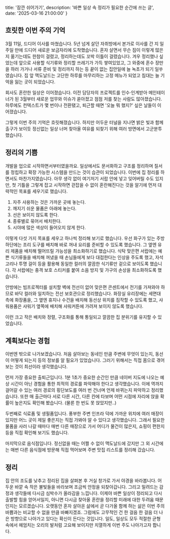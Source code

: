   title: '잠깐 쉬어가기',
  description: '바쁜 일상 속 정리가 필요한 순간에 쓰는 글',
  date: '2025-03-16 21:00:00'
}

## 흐릿한 이번 주의 기억

3월 11일, 드디어 이사를 마쳤습니다. 5년 넘게 살던 자취방에서 본가로 이사를 간 지 일주일 만에 드디어 새로운 보금자리에 도착했습니다.
혼자 살면서 무슨 짐이 이렇게 많은지 옮기는데도 한참이 걸렸고, 정리하는데도 꼬박 이틀이 걸렸습니다. 겨우 정리했나 싶었는데
앞으로 사용할 식기류와 정리할 쓰레기가 가득 쌓여있었고, 그 와중에 혼수 장만을 하러 가거나 서류 준비 및 정리까지 하는 등 끝이 없는 집안일에 늘 녹초가 되기 일쑤였습니다.
집 앞 맥도날드는 고단한 하루를 마무리하는 고정 메뉴가 되었고 침대는 늘 기억을 잃는 곳이 되었습니다.

회사도 혼란한 일상은 이어졌습니다. 이전 담당자의 프로젝트를 인수·인계받아 메인테이너가 된 3월부터 새로운 업무와 이슈가 쏟아졌고 점점 저를 찾는 사람도 많아졌습니다.
하루에도 컨텍스트가 몇 번이나 전환됐고, 퇴근할 때면 '오늘 뭐 했지?' 싶은 날들이 이어졌습니다.

그렇게 이번 주의 기억은 흐릿해졌습니다. 하지만 어두운 터널을 지나면 밝은 빛과 함께 출구가 보이듯 정신없는 일상 너머 찾아올 여유를 되찾기 위해 여러 방면에서 고군분투했습니다.

## 정리의 기쁨

개발을 업으로 시작하면서부터였을까요. 일상에서도 문서화하고 구조를 정리하며 질서를 정립하고 확장 가능한 시스템을 만드는 것이 습관이 되었습니다.
이번에 집 정리를 하면서도 마찬가지였습니다. 아무 생각 없이 여기저기 서랍 안에 넣고 잊어버릴 수도 있지만, 첫 기틀을 그렇게 잡고 시작하면
걷잡을 수 없이 혼란해진다는 것을 알기에 먼저 대략적인 목표를 세우기로 했습니다.

1. 자주 사용하는 것은 가까운 곳에 놓는다.
2. 깨지기 쉬운 물품은 아래에 놓는다.
3. 선은 보이지 않도록 한다.
4. 종류별로 묶어서 배치한다.
5. 시야에 많은 색상이 들어오지 않게 한다.

이렇게 다섯 가지 목표를 세우고 하나씩 정리해 보기로 했습니다. 우선 화구가 있는 주방 하단에는 조리 도구를 배치해 바로 꺼내 요리를 준비할 수 있도록 했습니다.
그 옆엔 유리 제품을 배치해 떨어뜨릴 가능성을 최소화하기로 했습니다. 식탁 맞은편 서랍에는 예쁜 식기류들을 배치해 꺼냈을 때 손님들에게 보다 대접한다는
인상을 주도록 했고, 자석 고리나 투명 걸이 등을 활용해 동일한 컬러의 깔끔한 식기류만 겉으로 보이도록 했습니다. 각 서랍에는 충격 보호 스티커를 붙여 소음 방지 및
가구의 손상을 최소화하도록 했습니다.

안방에는 빔프로젝터를 설치할 벽에 전선이 없어 맞은편 콘센트에서 전기를 가져와야 하므로 바닥 컬러와 일치하는 전선 보호관으로 정리했습니다.
화장실 유리장에는 세면대 측에 화장품을, 그 옆엔 휴지나 수건을 배치해 동선상 위치를 짐작할 수 있도록 했고, 샤워용품은 샤워기 옆쪽에 배치해 샤워커튼에 가려져
보이지 않도록 했습니다.

이런 크고 작은 배치와 정렬, 구조화를 통해 통일되고 깔끔한 집 분위기를 유지할 수 있었습니다.

## 계획보다는 경험

이번엔 밖으로 나가보겠습니다. 처음 살아보는 동네인 만큼 주변에 무엇이 있는지, 동선이 어떻게 되는지 등의 정보를 알 필요가 있었습니다. 그러기 위해서는
직접 몸으로 겪어보는 것이 최선이라 생각했습니다.

먼저 가장 중요한 출퇴근입니다. 1분 1초가 중요한 순간인 만큼 네이버 지도에 나오는 예상 시간이 아닌 경험을 통한 최적의 경로를 파악해야 한다고 생각했습니다.
이에 역까지 걸어갈 수 있는 여러 경로의 횡단보도를 여러 번 건너며 언제 바뀌는지 파악하고 정리했습니다. 또한 매 출근마다 서로 다른 시간, 다른 칸에 타보며 어떤 시점에
자리에 앉을 확률이 높은지도 확인해 봤습니다. (물론 한 번도 못 앉았지만..)

두번째로 식료품 및 생필품입니다. 풍부한 주변 인프라 덕에 가까운 위치에 여러 매장이 있지만 어느 곳이 제일 좋은지는 직접 가봐야 알 수 있다고 생각했습니다.
그래서 필요한 물품을 사러 나갈 때마다 매번 다른 매장으로 가서 어디가 물건이 많은지, 쇼핑이 편한지 등을 직접 확인해 보기도 했습니다.

마지막으로 음식점입니다. 정신없을 때는 어쩔 수 없이 맥도날드에 갔지만 그 외 시간에는 매번 다른 음식점에 방문해 직접 먹어보며 주변 맛집 리스트를 정리해 갔습니다.

## 정리

집 안의 조도를 낮추고 정리된 집을 살펴본 후 거실 창가로 가서 야경을 바라봅니다. 어두운 바깥 속 작은 불빛들을 바라보며 조금씩 안정을 되찾아갑니다.
그리고 밀려드는 감정과 생각들에 다시금 심박수가 올라감을 느낍니다. 이제야 바쁜 일상이 정리되고 다시 출발할 힘을 얻어서일지, 아니면 다시금 찾아올
혼란을 정리할 미래에 대한 두려움 때문인지는 모르겠습니다. 오랫동안 혼자 살아온 삶에서 곧 다가올 함께 하는 삶은 이번 주의 바쁨과는 비교할 수 없을 만큼
바빠지겠죠. 그럼에도 고무적인 건 한 걸음 한 걸음 더 나은 방향으로 나아가고 있다는 확신이 든다는 것입니다. 일도, 일상도 모두 적절한 균형 속에서 헤엄치는
오리의 발처럼 고요해 보이지만 치열하게 이번 주도 나아가고자 합니다.
